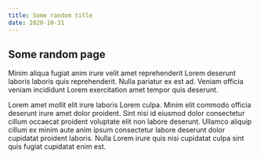 ```yaml
---
title: Some random title
date: 2020-10-31
---
```


## Some random page

Minim aliqua fugiat anim irure velit amet reprehenderit Lorem deserunt laboris laboris quis reprehenderit. Nulla pariatur ex est ad. Veniam officia veniam incididunt Lorem exercitation amet tempor quis deserunt.

Lorem amet mollit elit irure laboris Lorem culpa. Minim elit commodo officia deserunt irure amet dolor proident. Sint nisi id eiusmod dolor consectetur cillum occaecat proident voluptate elit non labore deserunt. Ullamco aliquip cillum ex minim aute anim ipsum consectetur labore deserunt dolor cupidatat proident laboris. Nulla Lorem irure quis nisi cupidatat culpa sint quis fugiat cupidatat enim est.
